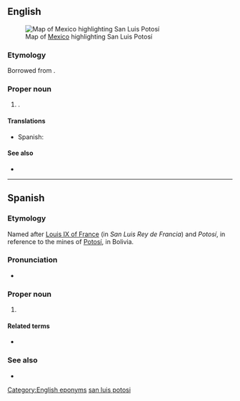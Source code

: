 ==English==
[[File:Mexico map, MX-SLP.svg|thumb|Map of [[Mexico]] highlighting San Luis Potosí]]

===Etymology===
Borrowed from {{bor|en|es|San Luis Potosí}}.

===Proper noun===
{{en-proper noun|head=San Luis Potosí}}

# {{place|en|state|c/Mexico}}.

====Translations====
{{trans-top|state of Mexico}}
* Spanish: {{t+|es|San Luis Potosí|f}}
{{trans-mid}}
{{trans-bottom}}

====See also====
* {{pedialite}}

[[Category:English eponyms]]
[[Category:English terms spelled with Í|san luis potosi]]

----

==Spanish==

===Etymology===
Named after [[w:Louis IX of France|Louis IX of France]] (in {{etyl|es|-}} ''San Luis Rey de Francia'') and ''Potosí'', in reference to the mines of [[w:Potosí|Potosí]], in Bolivia.

===Pronunciation===
* {{es-IPA}}

===Proper noun===
{{es-proper noun|f}}

# {{place|es|state|c/Mexico}}
#: {{syn|es|Potosí|SL|q2=abbreviation}}

====Related terms====
* {{l|es|potosino}}

===See also===
* {{pedialite|lang=es}}

{{cln|es|eponyms}}
